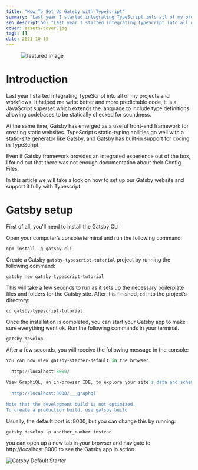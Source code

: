---
title: "How To Set Up Gatsby with TypeScript"
summary: "Last year I started integrating TypeScript into all of my projects and workflows. It helped me write better and more predictable code, it is a JavaScript superset which extends the language to include type definitions allowing codebases to be statically checked for soundness."
seo_description: "Last year I started integrating TypeScript into all of my projects and workflows. It helped me write better and more predictable code."
cover: assets/cover.jpg
tags: []
date: 2021-10-15
---

<!-- Don't remove figure -->

<figure>
  <img src="./assets/cover.jpg" alt="featured image" title="How To Set Up Gatsby with TypeScript" />
  <figcaption></figcaption>
</figure>

# Introduction

Last year I started integrating TypeScript into all of my projects and workflows. It helped me write better and more predictable code, it is a JavaScript superset which extends the language to include type definitions allowing codebases to be statically checked for soundness.

At the same time, Gatsby has emerged as a useful front-end framework for creating static websites. TypeScript’s static-typing abilities go well with a static-site generator like Gatsby, and Gatsby has built-in support for coding in TypeScript.

Even if Gatsby framework provides an integrated experience out of the box, I found out that there was not enough documentation about their Config Files.

In this article we will take a look on how to set up our Gatsby website and support it fully with Typescript.

# Gatsby setup

First of all, you'll need to install the Gatsby CLI

Open your computer’s console/terminal and run the following command:

```
npm install -g gatsby-cli
```

Create a Gatsby `gatsby-typescript-tutorial` project by running the following command:

```
gatsby new gatsby-typescript-tutorial
```

This will take a few seconds to run as it sets up the necessary boilerplate files and folders for the Gatsby site. After it is finished, `cd` into the project’s directory:

```
cd gatsby-typescript-tutorial
```

Once the installation is completed, you can start your Gatsby app to make sure everything went ok. Run the following commands in your terminal.

```
gatsby develop
```

After a few seconds, you will receive the following message in the console:

```PowerShell
You can now view gatsby-starter-default in the browser.
⠀
  http://localhost:8000/
⠀
View GraphiQL, an in-browser IDE, to explore your site's data and schema
⠀
  http://localhost:8000/___graphql
⠀
Note that the development build is not optimized.
To create a production build, use gatsby build
```

Usually, the default port is :8000, but you can change this by running:

```
gatsby develop -p another_number instead
```

you can open up a new tab in your browser and navigate to http://localhost:8000 to see the Gatsby app in action.

![Gatsby Default Starter](./assets/gatsby-starter-default-image.png)
